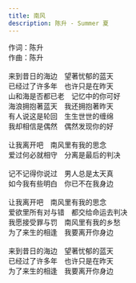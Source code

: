 ```yaml
---
title: 南风
description: 陈升 - Summer 夏
---
```


作词：陈升<br />作曲：陈升<br /><br />来到昔日的海边　望著忧郁的蓝天<br />已经过了许多年　也许只是在昨天<br />山和海是否都已老　记忆中的你可好<br />海浪拥抱著蓝天　我还拥抱著昨天<br />有人说这是轮回　生生世世的缠绵<br />我却相信是偶然　偶然发现你的好<br /><br />让我离开吧　南风里有我的思念<br />爱过何必就相守　分离是最后的判决<br /><br />记不记得你说过　男人总是太天真<br />如今我有些明白　你已不在我身边<br /><br />让我离开吧　南风里有我的思念<br />爱欲里所有对与错　都交给命运去判决<br />我愿接受罪与罚　南风里有我的乡愁<br />为了来生的相逢　我要离开你身边<br /><br />来到昔日的海边　望著忧郁的蓝天<br />已经过了许多年　也许只是在昨天<br />为了来生的相逢　我要离开你身边
